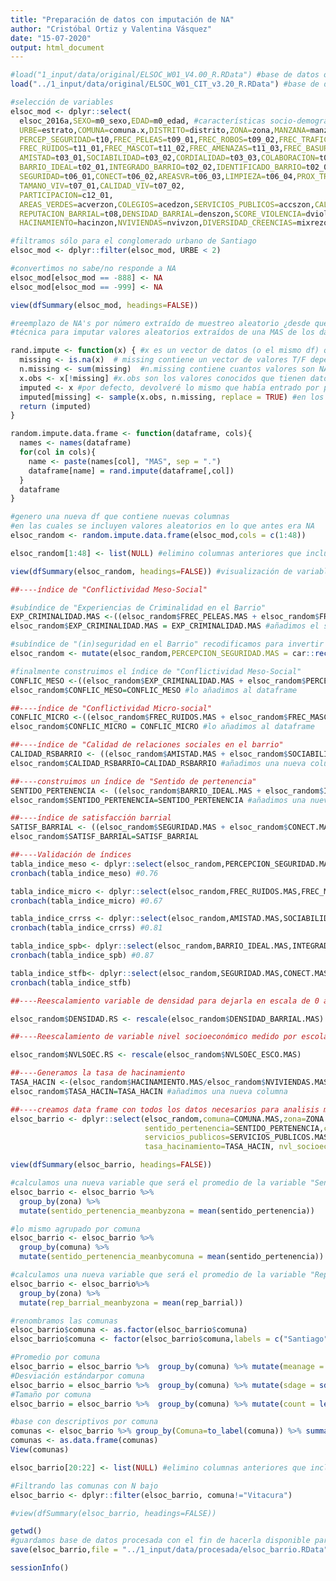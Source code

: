 ```yaml
---
title: "Preparación de datos con imputación de NA"
author: "Cristóbal Ortiz y Valentina Vásquez"
date: "15-07-2020"
output: html_document
---
```


```r
#load("1_input/data/original/ELSOC_W01_V4.00_R.RData") #base de datos ola 1
load("../1_input/data/original/ELSOC_W01_CIT_v3.20_R.RData") #base de datos ola 1 + CIT
```

```r
#selección de variables
elsoc_mod <- dplyr::select(
  elsoc_2016a,SEXO=m0_sexo,EDAD=m0_edad, #características socio-demográficas
  URBE=estrato,COMUNA=comuna.x,DISTRITO=distrito,ZONA=zona,MANZANA=manzana, #identificadores geo-espaciales
  PERCEP_SEGURIDAD=t10,FREC_PELEAS=t09_01,FREC_ROBOS=t09_02,FREC_TRAFICO=t09_03, #conflicto meso-social
  FREC_RUIDOS=t11_01,FREC_MASCOT=t11_02,FREC_AMENAZAS=t11_03,FREC_BASURA=t11_04, #conflicto micro social
  AMISTAD=t03_01,SOCIABILIDAD=t03_02,CORDIALIDAD=t03_03,COLABORACION=t03_04, #sociabilidad
  BARRIO_IDEAL=t02_01,INTEGRADO_BARRIO=t02_02,IDENTIFICADO_BARRIO=t02_03,PERTENENCIA_BARRIO=t02_04,CONFIANZA_VECINOS=t01, #spb
  SEGURIDAD=t06_01,CONECT=t06_02,AREASVR=t06_03,LIMPIEZA=t06_04,PROX_TRAB=t06_05,PROX_COL=t06_06,PROX_COM=t06_07,PROX_FAM=t06_08,
  TAMANO_VIV=t07_01,CALIDAD_VIV=t07_02,
  PARTICIPACION=c12_01,
  AREAS_VERDES=acverzon,COLEGIOS=acedzon,SERVICIOS_PUBLICOS=accszon,CALIDAD_AMBIENTAL=ambzon, #accesibilidad
  REPUTACION_BARRIAL=t08,DENSIDAD_BARRIAL=denszon,SCORE_VIOLENCIA=dviolzon,SCORE_SUSTRACCION=drobozon,
  HACINAMIENTO=hacinzon,NVIVIENDAS=nvivzon,DIVERSIDAD_CREENCIAS=mixrezon,NVLSOEC_ESCO=nivedzon,EXPO_HETE=sdedzon) #conflicto macro

#filtramos sólo para el conglomerado urbano de Santiago
elsoc_mod <- dplyr::filter(elsoc_mod, URBE < 2)

#convertimos no sabe/no responde a NA
elsoc_mod[elsoc_mod == -888] <- NA
elsoc_mod[elsoc_mod == -999] <- NA

view(dfSummary(elsoc_mod, headings=FALSE))

```

```r
#reemplazo de NA's por número extraído de muestreo aleatorio ¿desde que N es bueno hacer este proceso?
#técnica para imputar valores aleatorios extraídos de una MAS de los datos que son !NA (sirve para categóricas y cuantitativas)

rand.impute <- function(x) { #x es un vector de datos (o el mismo df) que puede contener NA
  missing <- is.na(x)  # missing contiene un vector de valores T/F dependiendo del NA de x
  n.missing <- sum(missing)  #n.missing contiene cuantos valores son NA dentro de x
  x.obs <- x[!missing] #x.obs son los valores conocidos que tienen dato diferente de NA en x
  imputed <- x #por defecto, devolveré lo mismo que había entrado por parámetro
  imputed[missing] <- sample(x.obs, n.missing, replace = TRUE) #en los valores que faltaban, los reemplazamos por una muestra de los que si conocemos (MAS)
  return (imputed)  
}

random.impute.data.frame <- function(dataframe, cols){
  names <- names(dataframe)
  for(col in cols){
    name <- paste(names[col], "MAS", sep = ".")
    dataframe[name] = rand.impute(dataframe[,col])
  }
  dataframe
}

#genero una nueva df que contiene nuevas columnas 
#en las cuales se incluyen valores aleatorios en lo que antes era NA
elsoc_random <- random.impute.data.frame(elsoc_mod,cols = c(1:48)) 

elsoc_random[1:48] <- list(NULL) #elimino columnas anteriores que incluían NA's

view(dfSummary(elsoc_random, headings=FALSE)) #visualización de variables 

```

```r

##----índice de "Conflictividad Meso-Social"

#subíndice de "Experiencias de Criminalidad en el Barrio"
EXP_CRIMINALIDAD.MAS <-((elsoc_random$FREC_PELEAS.MAS + elsoc_random$FREC_ROBOS.MAS + elsoc_random$FREC_TRAFICO.MAS)/3)
elsoc_random$EXP_CRIMINALIDAD.MAS = EXP_CRIMINALIDAD.MAS #añadimos el subíndice a la base de datos

#subíndice de "(in)seguridad en el Barrio" recodificamos para invertir los valores de respuesta de modo que mida inseguridad 
elsoc_random <- mutate(elsoc_random,PERCEPCION_SEGURIDAD.MAS = car::recode(elsoc_random$PERCEP_SEGURIDAD.MAS,"1 = 5; 2 = 4; 3 = 3; 4 = 2; 5 = 1"))

#finalmente construimos el índice de "Conflictividad Meso-Social"
CONFLIC_MESO <-((elsoc_random$EXP_CRIMINALIDAD.MAS + elsoc_random$PERCEP_SEGURIDAD.MAS)/4)
elsoc_random$CONFLIC_MESO=CONFLIC_MESO #lo añadimos al dataframe

##----índice de "Conflictividad Micro-social"
CONFLIC_MICRO <-((elsoc_random$FREC_RUIDOS.MAS + elsoc_random$FREC_MASCOT.MAS + elsoc_random$FREC_AMENAZAS.MAS + elsoc_random$FREC_BASURA.MAS)/4)
elsoc_random$CONFLIC_MICRO = CONFLIC_MICRO #lo añadimos al dataframe

##----índice de "Calidad de relaciones sociales en el barrio" 
CALIDAD_RSBARRIO <- ((elsoc_random$AMISTAD.MAS + elsoc_random$SOCIABILIDAD.MAS + elsoc_random$CORDIALIDAD.MAS + elsoc_random$COLABORACION.MAS)/4)
elsoc_random$CALIDAD_RSBARRIO=CALIDAD_RSBARRIO #añadimos una nueva columna "COHESION" al dataframe

##----construimos un índice de "Sentido de pertenencia"
SENTIDO_PERTENENCIA <- ((elsoc_random$BARRIO_IDEAL.MAS + elsoc_random$INTEGRADO_BARRIO.MAS + elsoc_random$IDENTIFICADO_BARRIO.MAS + elsoc_random$PERTENENCIA_BARRIO.MAS + elsoc_random$CONFIANZA_VECINOS.MAS)/5)
elsoc_random$SENTIDO_PERTENENCIA=SENTIDO_PERTENENCIA #añadimos una nueva columna "COHESION_BARRIAL" al dataframe

##----índice de satisfacción barrial
SATISF_BARRIAL <- ((elsoc_random$SEGURIDAD.MAS + elsoc_random$CONECT.MAS + elsoc_random$AREASVR.MAS + elsoc_random$LIMPIEZA.MAS + elsoc_random$PROX_TRAB.MAS + elsoc_random$PROX_COL.MAS + elsoc_random$PROX_COM.MAS + elsoc_random$PROX_FAM.MAS)/8)
elsoc_random$SATISF_BARRIAL=SATISF_BARRIAL

##----Validación de índices
tabla_indice_meso <- dplyr::select(elsoc_random,PERCEPCION_SEGURIDAD.MAS,FREC_PELEAS.MAS,FREC_ROBOS.MAS,FREC_TRAFICO.MAS)
cronbach(tabla_indice_meso) #0.76

tabla_indice_micro <- dplyr::select(elsoc_random,FREC_RUIDOS.MAS,FREC_MASCOT.MAS,FREC_AMENAZAS.MAS,FREC_BASURA.MAS)
cronbach(tabla_indice_micro) #0.67

tabla_indice_crrss <- dplyr::select(elsoc_random,AMISTAD.MAS,SOCIABILIDAD.MAS,CORDIALIDAD.MAS,COLABORACION.MAS)
cronbach(tabla_indice_crrss) #0.81

tabla_indice_spb<- dplyr::select(elsoc_random,BARRIO_IDEAL.MAS,INTEGRADO_BARRIO.MAS,IDENTIFICADO_BARRIO.MAS,PERTENENCIA_BARRIO.MAS,CONFIANZA_VECINOS.MAS)
cronbach(tabla_indice_spb) #0.87

tabla_indice_stfb<- dplyr::select(elsoc_random,SEGURIDAD.MAS,CONECT.MAS,AREASVR.MAS,PROX_TRAB.MAS,PROX_COL.MAS,PROX_COM.MAS,PROX_FAM.MAS)
cronbach(tabla_indice_stfb)

##----Reescalamiento variable de densidad para dejarla en escala de 0 a 1

elsoc_random$DENSIDAD.RS <- rescale(elsoc_random$DENSIDAD_BARRIAL.MAS)

##----Reescalamiento de variable nivel socioeconómico medido por escolaridad

elsoc_random$NVLSOEC.RS <- rescale(elsoc_random$NVLSOEC_ESCO.MAS)

##----Generamos la tasa de hacinamiento
TASA_HACIN <-(elsoc_random$HACINAMIENTO.MAS/elsoc_random$NVIVIENDAS.MAS)
elsoc_random$TASA_HACIN=TASA_HACIN #añadimos una nueva columna

```

```r

##----creamos data frame con todos los datos necesarios para analisis multinivel
elsoc_barrio <- dplyr::select(elsoc_random,comuna=COMUNA.MAS,zona=ZONA.MAS,distrito=DISTRITO.MAS,
                              sentido_pertenencia=SENTIDO_PERTENENCIA,conflicto_meso=CONFLIC_MESO,conflicto_micro=CONFLIC_MICRO,calidad_rrss=CALIDAD_RSBARRIO, rep_barrial=REPUTACION_BARRIAL.MAS,satisf_barrial=SATISF_BARRIAL,
                              servicios_publicos=SERVICIOS_PUBLICOS.MAS,densidad=DENSIDAD.RS, puntaje_violencia=SCORE_VIOLENCIA.MAS, puntaje_sustraccion=SCORE_SUSTRACCION.MAS, 
                              tasa_hacinamiento=TASA_HACIN, nvl_socioecon=NVLSOEC.RS, expo_hete=EXPO_HETE.MAS)

view(dfSummary(elsoc_barrio, headings=FALSE)) 

#calculamos una nueva variable que será el promedio de la variable "Sentido de Pertenencia" agrupada por zona
elsoc_barrio <- elsoc_barrio %>%
  group_by(zona) %>%
  mutate(sentido_pertenencia_meanbyzona = mean(sentido_pertenencia))

#lo mismo agrupado por comuna
elsoc_barrio <- elsoc_barrio %>%
  group_by(comuna) %>%
  mutate(sentido_pertenencia_meanbycomuna = mean(sentido_pertenencia))

#calculamos una nueva variable que será el promedio de la variable "Reputación Barrial" agrupada por zona
elsoc_barrio <- elsoc_barrio%>%
  group_by(zona) %>%
  mutate(rep_barrial_meanbyzona = mean(rep_barrial))

#renombramos las comunas 
elsoc_barrio$comuna <- as.factor(elsoc_barrio$comuna)
elsoc_barrio$comuna <- factor(elsoc_barrio$comuna,labels = c("Santiago", "Cerrillos", "Cerro Navia", "Conchali", "El Bosque", "Estacion Central", "Huechuraba","Independencia", "La Cisterna", "La Florida", "La Granja", "La Pintana", "La Reina", "Las Condes", "Lo Barnechea", "Lo Espejo", "Lo Prado", "Macul", "Maipu", "Nnunnoa", "Pedro Aguirre Cerda", "Pennialolen", "Providencia", "Pudahuel", "Quilicura", "Quinta Normal", "Recoleta", "Renca", "San Joaquin", "San Miguel", "San Ramon", "Vitacura", "Puente Alto", "San Bernardo", "Padre Hurtado"))

#Promedio por comuna
elsoc_barrio = elsoc_barrio %>%  group_by(comuna) %>% mutate(meanage = mean(sentido_pertenencia))
#Desviación estándarpor comuna
elsoc_barrio = elsoc_barrio %>%  group_by(comuna) %>% mutate(sdage = sd(sentido_pertenencia,))
#Tamaño por comuna
elsoc_barrio = elsoc_barrio %>%  group_by(comuna) %>% mutate(count = length(comuna))

#base con descriptivos por comuna 
comunas <- elsoc_barrio %>% group_by(Comuna=to_label(comuna)) %>% summarise("Promedio Sentido de Pertenencia"=mean(meanage), "SD Sentido de Pertenencia"=mean(sdage), N=mean(count)) #%>% print(n = nrow(.))
comunas <- as.data.frame(comunas)
View(comunas)

elsoc_barrio[20:22] <- list(NULL) #elimino columnas anteriores que incluían NA's

#Filtrando las comunas con N bajo
elsoc_barrio <- dplyr::filter(elsoc_barrio, comuna!="Vitacura")

#view(dfSummary(elsoc_barrio, headings=FALSE)) 

getwd()
#guardamos base de datos procesada con el fin de hacerla disponible para el análisis 
save(elsoc_barrio,file = "../1_input/data/procesada/elsoc_barrio.RData")
```
```r
sessionInfo()
```


